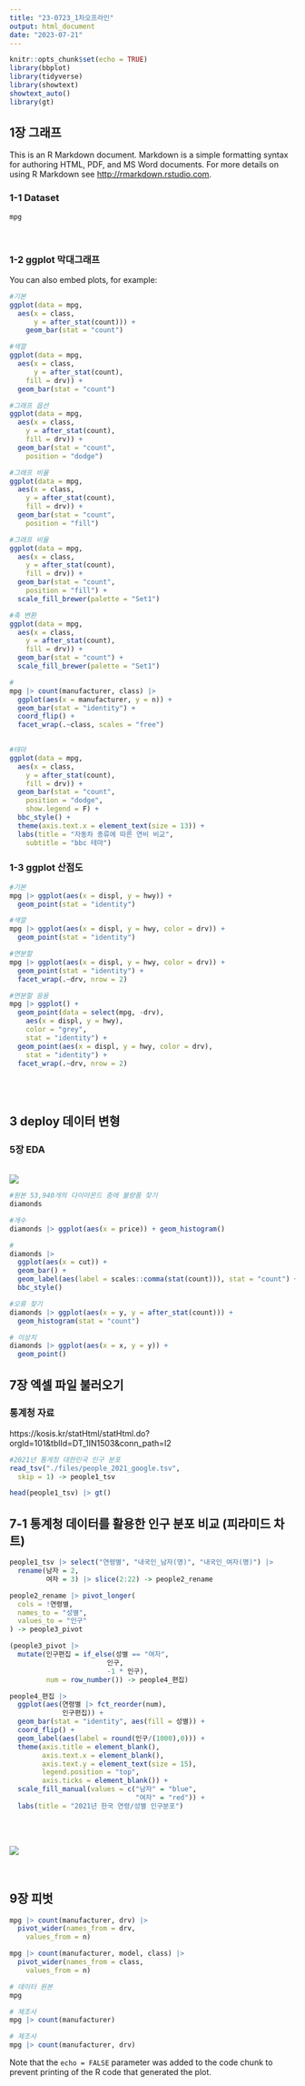 ```yaml
---
title: "23-0723_1차오프라인"
output: html_document
date: "2023-07-21"
---
```


```r
knitr::opts_chunk$set(echo = TRUE)
library(bbplot)
library(tidyverse)
library(showtext)
showtext_auto()
library(gt)

```

## 1장 그래프

This is an R Markdown document. Markdown is a simple formatting syntax for authoring HTML, PDF, and MS Word documents. For more details on using R Markdown see <http://rmarkdown.rstudio.com>.


### 1-1 Dataset
```r

mpg

```
<br>

### 1-2 ggplot 막대그래프

You can also embed plots, for example:

```r

#기본
ggplot(data = mpg, 
  aes(x = class,
      y = after_stat(count))) +
    geom_bar(stat = "count")

#색깔
ggplot(data = mpg, 
  aes(x = class,
      y = after_stat(count),
    fill = drv)) +
  geom_bar(stat = "count")

#그래프 옵션
ggplot(data = mpg, 
  aes(x = class,
    y = after_stat(count),
    fill = drv)) +
  geom_bar(stat = "count",
    position = "dodge")

#그래프 비율
ggplot(data = mpg, 
  aes(x = class,
    y = after_stat(count),
    fill = drv)) +
  geom_bar(stat = "count",
    position = "fill")

#그래프 비율
ggplot(data = mpg, 
  aes(x = class,
    y = after_stat(count),
    fill = drv)) +
  geom_bar(stat = "count",
    position = "fill") +
  scale_fill_brewer(palette = "Set1")

#축 변환
ggplot(data = mpg, 
  aes(x = class,
    y = after_stat(count),
    fill = drv)) +
  geom_bar(stat = "count") +
  scale_fill_brewer(palette = "Set1")

#
mpg |> count(manufacturer, class) |> 
  ggplot(aes(x = manufacturer, y = n)) + 
  geom_bar(stat = "identity") +
  coord_flip() +
  facet_wrap(.~class, scales = "free")
  
```

```r

#테마
ggplot(data = mpg, 
  aes(x = class,
    y = after_stat(count),
    fill = drv)) +
  geom_bar(stat = "count",
    position = "dodge",
    show.legend = F) +
  bbc_style() +
  theme(axis.text.x = element_text(size = 13)) +
  labs(title = "자동차 종류에 따른 연비 비교", 
    subtitle = "bbc 테마")


```


### 1-3 ggplot 산점도
```r

#기본
mpg |> ggplot(aes(x = displ, y = hwy)) +
  geom_point(stat = "identity")

#색깔
mpg |> ggplot(aes(x = displ, y = hwy, color = drv)) +
  geom_point(stat = "identity")

#면분할
mpg |> ggplot(aes(x = displ, y = hwy, color = drv)) +
  geom_point(stat = "identity") +
  facet_wrap(.~drv, nrow = 2)

#면분할 응용
mpg |> ggplot() +
  geom_point(data = select(mpg, -drv), 
    aes(x = displ, y = hwy), 
    color = "grey",
    stat = "identity") +
  geom_point(aes(x = displ, y = hwy, color = drv),
    stat = "identity") +
  facet_wrap(.~drv, nrow = 2)

```

<br><br>

## 3 deploy 데이터 변형

### 5장 EDA

<br>
![](./images/Ideal-Princess-Cut-Diamond.jpeg)  
```r

#원본 53,940개의 다이아몬드 중에 불량품 찾기
diamonds

#개수
diamonds |> ggplot(aes(x = price)) + geom_histogram()

#
diamonds |> 
  ggplot(aes(x = cut)) + 
  geom_bar() +
  geom_label(aes(label = scales::comma(stat(count))), stat = "count") +
  bbc_style()

#오류 찾기
diamonds |> ggplot(aes(x = y, y = after_stat(count))) +
  geom_histogram(stat = "count")

# 이상치
diamonds |> ggplot(aes(x = x, y = y)) +
  geom_point()

```

## 7장 엑셀 파일 불러오기

### 통계청 자료
https://kosis.kr/statHtml/statHtml.do?orgId=101&tblId=DT_1IN1503&conn_path=I2


```r
#2021년 통게청 대한민국 인구 분포
read_tsv("./files/people_2021_google.tsv", 
  skip = 1) -> people1_tsv

head(people1_tsv) |> gt()

```

## 7-1 통계청 데이터를 활용한 인구 분포 비교 (피라미드 차트)

```r

people1_tsv |> select("연령별", "내국인_남자(명)", "내국인_여자(명)") |> 
  rename(남자 = 2,
         여자 = 3) |> slice(2:22) -> people2_rename

people2_rename |> pivot_longer(
  cols = !연령별,
  names_to = "성별",
  values_to = "인구"
) -> people3_pivot

(people3_pivot |> 
  mutate(인구편집 = if_else(성별 == "여자",
                        인구,
                        -1 * 인구),
         num = row_number()) -> people4_편집)

people4_편집 |> 
  ggplot(aes(연령별 |> fct_reorder(num), 
             인구편집)) +
  geom_bar(stat = "identity", aes(fill = 성별)) +
  coord_flip() +
  geom_label(aes(label = round(인구/(1000),0))) +
  theme(axis.title = element_blank(),
        axis.text.x = element_blank(),
        axis.text.y = element_text(size = 15),
        legend.position = "top",
        axis.ticks = element_blank()) +
  scale_fill_manual(values = c("남자" = "blue",
                               "여자" = "red")) +
  labs(title = "2021년 한국 연령/성별 인구분포")
```

<br><br>

![](./images/compare.png)

<br>


## 9장 피벗

```r

mpg |> count(manufacturer, drv) |> 
  pivot_wider(names_from = drv,
    values_from = n)

```


```r
mpg |> count(manufacturer, model, class) |> 
  pivot_wider(names_from = class,
    values_from = n)

```



```r

# 데이터 원본
mpg 

# 제조사
mpg |> count(manufacturer)

# 제조사
mpg |> count(manufacturer, drv)

```

Note that the `echo = FALSE` parameter was added to the code chunk to prevent printing of the R code that generated the plot.

<br><br>

